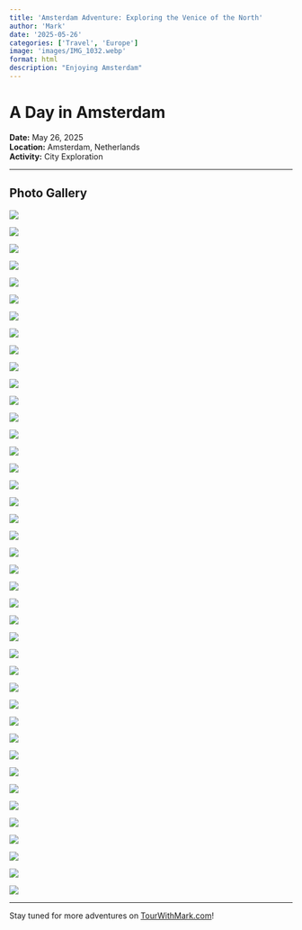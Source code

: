 ```yaml
---
title: 'Amsterdam Adventure: Exploring the Venice of the North'
author: 'Mark'
date: '2025-05-26'
categories: ['Travel', 'Europe']
image: 'images/IMG_1032.webp'
format: html
description: "Enjoying Amsterdam"
---
```


# A Day in Amsterdam

**Date:** May 26, 2025  
**Location:** Amsterdam, Netherlands  
**Activity:** City Exploration

---

## Photo Gallery

![](images/IMG_1031.webp)

![](images/IMG_1032.webp)

![](images/IMG_1033.webp)

![](images/IMG_1034.webp)

![](images/IMG_1035.webp)

![](images/IMG_1036.webp)

![](images/IMG_1037.webp)

![](images/IMG_1038.webp)

![](images/IMG_1039.webp)

![](images/IMG_1040.webp)

![](images/IMG_1058.webp)

![](images/IMG_1059.webp)

![](images/IMG_1060.webp)

![](images/IMG_1061.webp)

![](images/IMG_1062.webp)

![](images/IMG_1064.webp)

![](images/IMG_1065.webp)

![](images/IMG_1067.webp)

![](images/IMG_1068.webp)

![](images/IMG_1069.webp)

![](images/IMG_1070.webp)

![](images/IMG_1071.webp)

![](images/IMG_1072.webp)

![](images/IMG_1073.webp)

![](images/IMG_1074.webp)

![](images/IMG_1075.webp)

![](images/IMG_1077.webp)

![](images/IMG_1079.webp)

![](images/IMG_1082.webp)

![](images/IMG_1083.webp)

![](images/IMG_1084.webp)

![](images/IMG_1085.webp)

![](images/IMG_1086.webp)

![](images/IMG_1087.webp)

![](images/IMG_1088.webp)

![](images/IMG_1089.webp)

![](images/IMG_1093.webp)

![](images/IMG_1094.webp)

![](images/IMG_1104.webp)

![](images/IMG_1107.webp)

![](images/IMG_1109.webp)

---

Stay tuned for more adventures on [TourWithMark.com](https://TourWithMark.com)! 